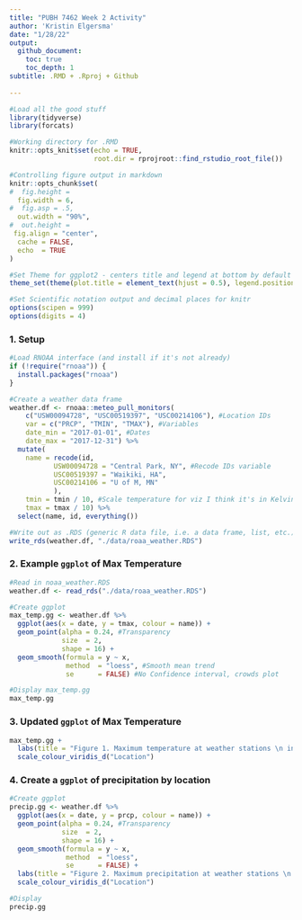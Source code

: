 ```yaml
---
title: "PUBH 7462 Week 2 Activity"
author: 'Kristin Elgersma'
date: "1/28/22"
output: 
  github_document:
    toc: true
    toc_depth: 1
subtitle: .RMD + .Rproj + Github
 
---
```


```r
#Load all the good stuff
library(tidyverse)
library(forcats)

#Working directory for .RMD
knitr::opts_knit$set(echo = TRUE,
                     root.dir = rprojroot::find_rstudio_root_file())

#Controlling figure output in markdown
knitr::opts_chunk$set(
#  fig.height =   
  fig.width = 6,
#  fig.asp = .5,
  out.width = "90%",
#  out.height = 
 fig.align = "center",
  cache = FALSE,
  echo  = TRUE
)

#Set Theme for ggplot2 - centers title and legend at bottom by default
theme_set(theme(plot.title = element_text(hjust = 0.5), legend.position = "bottom"))

#Set Scientific notation output and decimal places for knitr
options(scipen = 999)
options(digits = 4)
```

### 1. Setup

```r
#Load RNOAA interface (and install if it's not already)
if (!require("rnoaa")) {
  install.packages("rnoaa")
}

#Create a weather data frame  
weather.df <- rnoaa::meteo_pull_monitors(
    c("USW00094728", "USC00519397", "USC00214106"), #Location IDs
    var = c("PRCP", "TMIN", "TMAX"), #Variables 
    date_min = "2017-01-01", #Dates
    date_max = "2017-12-31") %>%
  mutate(
    name = recode(id, 
           USW00094728 = "Central Park, NY", #Recode IDs variable 
           USC00519397 = "Waikiki, HA",
           USC00214106 = "U of M, MN"
           ),
    tmin = tmin / 10, #Scale temperature for viz I think it's in Kelvin? 
    tmax = tmax / 10) %>%
  select(name, id, everything())

#Write out as .RDS (generic R data file, i.e. a data frame, list, etc.)
write_rds(weather.df, "./data/roaa_weather.RDS")
```

\pagebreak 

### 2. Example `ggplot` of Max Temperature  

```r
#Read in noaa_weather.RDS
weather.df <- read_rds("./data/roaa_weather.RDS")

#Create ggplot
max_temp.gg <- weather.df %>%
  ggplot(aes(x = date, y = tmax, colour = name)) + 
  geom_point(alpha = 0.24, #Transparency
             size  = 2,
             shape = 16) +
  geom_smooth(formula = y ~ x, 
              method  = "loess", #Smooth mean trend
              se      = FALSE) #No Confidence interval, crowds plot

#Display max_temp.gg
max_temp.gg
```

\pagebreak 

### 3. Updated `ggplot` of Max Temperature  

```r
max_temp.gg +
  labs(title = "Figure 1. Maximum temperature at weather stations \n in New York, Hawaii, and Minnesota in 2017", x = "Month", y = "Maximum temperature") +
  scale_colour_viridis_d("Location")
```

### 4. Create a `ggplot` of precipitation by location

```r
#Create ggplot
precip.gg <- weather.df %>%
  ggplot(aes(x = date, y = prcp, colour = name)) + 
  geom_point(alpha = 0.24, #Transparency
             size  = 2,
             shape = 16) +
  geom_smooth(formula = y ~ x, 
              method  = "loess",
              se      = FALSE) +  
  labs(title = "Figure 2. Maximum precipitation at weather stations \n in New York, Hawaii, and Minnesota in 2017", x = "Month", y = "Maximum precipitation") +
  scale_colour_viridis_d("Location")

#Display
precip.gg
```


